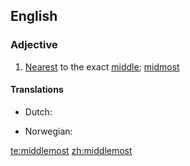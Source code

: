 ==English==

===Adjective===
{{en-adj|-}}

# [[nearest|Nearest]] to the exact [[middle]]; [[midmost]]

====Translations====
{{trans-top|nearest to the exact middle}}
* Dutch: {{t|nl|middenst}}
{{trans-mid}}
* Norwegian: {{t|no|midterst}}
{{trans-bottom}}

[[te:middlemost]]
[[zh:middlemost]]